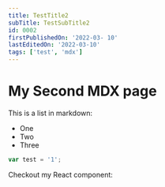 ```yaml
---
title: TestTitle2
subTitle: TestSubTitle2
id: 0002
firstPublishedOn: '2022-03- 10'
lastEditedOn: '2022-03-10'
tags: ['test', 'mdx']
---
```


# My Second MDX page

This is a list in markdown:

- One
- Two
- Three

```javascript
var test = '1';
```

Checkout my React component:
